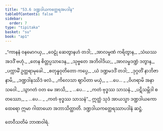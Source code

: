 ```yaml
---
title: "53.6 ဒဏ္ဍဒါယကတ္ထေရအပဒါန"
tableOfContents: false
sidebar:
  order: 7
type: "tipitaka"
basket: "su"
book: "ap1"
---
```



<DynamicBreadcrumb />

<Division number="36" book="ap1">

<Paragraph number="6843" type="verses" book="ap1">
_“ကာနနံ ဝနမောဂယှ,_  
_ဝေဠုံ ဆေတွာနဟံ တဒါ;_  
_အာလမ္ဗဏံ ကရိတွာန,_  
_သံဃဿ အဒဒိံ ဗဟုံ._  

</Paragraph>

</Division>
<Division number="37" book="ap1">

<Paragraph number="6844" type="verses" book="ap1">
_တေန စိတ္တပ္ပသာဒေန,_  
_သုဗ္ဗတေ အဘိဝါဒိယ;_  
_အာလမ္ဗဒဏ္ဍံ ဒတွာန,_  
_ပက္ကာမိံ ဥတ္တရာမုခေါ._  

</Paragraph>

</Division>
<Division number="38" book="ap1">

<Paragraph number="6845" type="verses" book="ap1">
_စတုန္နဝုတိတော ကပ္ပေ,_  
_ယံ ဒဏ္ဍမဒဒိံ တဒါ;_  
_ဒုဂ္ဂတိံ နာဘိဇာနာမိ,_  
_ဒဏ္ဍဒါနဿိဒံ ဖလံ._  

</Paragraph>

</Division>
<Division number="39" book="ap1">

<Paragraph number="6846" type="verses" book="ap1">
_ကိလေသာ ဈာပိတာ မယှံ,_  
_ …ပေ… _  
_ဝိဟရာမိ အနာသဝေါ._  

</Paragraph>

</Division>
<Division number="40" book="ap1">

<Paragraph number="6847" type="verses" book="ap1">
_သွာဂတံ ဝတ မေ အာသိ,_  
_ …ပေ… _  
_ကတံ ဗုဒ္ဓဿ သာသနံ._  

</Paragraph>

</Division>
<Division number="41" book="ap1">

<Paragraph number="6848" type="verses" book="ap1">
_ပဋိသမ္ဘိဒါ စတဿော,_  
_ …ပေ… _  
_ကတံ ဗုဒ္ဓဿ သာသနံ”._  

</Paragraph>

<Paragraph number="6849" book="ap1">
ဣတ္ထံ သုဒံ အာယသ္မာ ဒဏ္ဍဒါယကော ထေရော ဣမာ ဂါထာယော အဘာသိတ္ထာတိ.

</Paragraph>
</Division>

<Paragraph number="6850" type="center" book="ap1">
ဒဏ္ဍဒါယကတ္ထေရဿာပဒါနံ ဆဋ္ဌံ.

  
တေဝီသတိမံ ဘာဏဝါရံ.
</Paragraph>